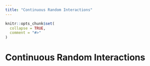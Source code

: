 ```yaml
---
title: "Continuous Random Interactions"
---
```


```r
knitr::opts_chunk$set(
  collapse = TRUE,
  comment = "#>"
)
```

# Continuous Random Interactions

